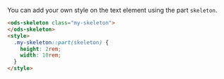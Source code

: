 You can add your own style on the text element using the part `skeleton`.

```html
<ods-skeleton class="my-skeleton">
</ods-skeleton>
<style>
  .my-skeleton::part(skeleton) {
    height: 2rem;
    width: 10rem;
  }
</style>
```
